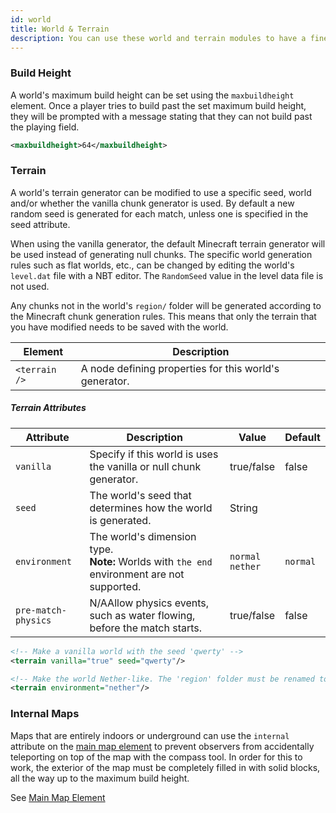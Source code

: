 ```yaml
---
id: world
title: World & Terrain
description: You can use these world and terrain modules to have a finer control over your map's environment.
---
```


### Build Height

A world's maximum build height can be set using the `maxbuildheight` element.
Once a player tries to build past the set maximum build height, they will be prompted with a message stating that they can not build past the playing field.

```xml
<maxbuildheight>64</maxbuildheight>
```

### Terrain

A world's terrain generator can be modified to use a specific seed, world and/or whether the vanilla chunk generator is used. 
By default a new random seed is generated for each match, unless one is specified in the seed attribute.

When using the vanilla generator, the default Minecraft terrain generator will be used instead of generating null chunks.
The specific world generation rules such as flat worlds, etc., can be changed by editing the world's `level.dat` file with a NBT editor.
The `RandomSeed` value in the level data file is not used.

Any chunks not in the world's `region/` folder will be generated according to the Minecraft chunk generation rules.
This means that only the terrain that you have modified needs to be saved with the world.

| Element | Description |
|---|---|
| `<terrain />` | A node defining properties for this world's generator. |

##### Terrain Attributes

| Attribute | Description | Value | Default |
|---|---|---|---|
| `vanilla` | Specify if this world is uses the vanilla or null chunk generator. | <span className="badge badge--primary">true/false</span> | false |
| `seed` | The world's seed that determines how the world is generated. | <span className="badge badge--primary">String</span> |
| `environment` | The world's dimension type.<br />**Note:** Worlds with `the end` environment are not supported. | `normal`<br />`nether` | `normal` |
| `pre-match-physics` | <span className="badge badge--danger" title="This feature once existed, but has not been re-implemented in modern versions of PGM.">N/A</span>Allow physics events, such as water flowing, before the match starts. | <span className="badge badge--primary">true/false</span> | false |

```xml
<!-- Make a vanilla world with the seed 'qwerty' -->
<terrain vanilla="true" seed="qwerty"/>

<!-- Make the world Nether-like. The 'region' folder must be renamed to 'DIM-1' for this to work. -->
<terrain environment="nether"/>
```

### Internal Maps

Maps that are entirely indoors or underground can use the `internal` attribute on the [main map element](/docs/modules/general/main)
to prevent observers from accidentally teleporting on top of the map with the compass tool.
In order for this to work, the exterior of the map must be completely filled in with solid blocks,
all the way up to the maximum build height.

See [Main Map Element](/docs/modules/general/main)
